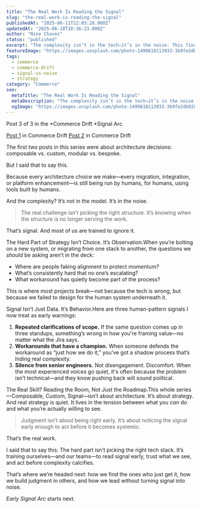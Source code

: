 ```yaml
---
title: "The Real Work Is Reading the Signal"
slug: "the-real-work-is-reading-the-signal"
publishedAt: "2025-06-11T22:05:28.000Z"
updatedAt: "2025-06-18T18:36:23.000Z"
author: "Nino Chavez"
status: "published"
excerpt: "The complexity isn’t in the tech—it’s in the noise. This final post in the Commerce Drift arc explores why reading the signal is the real skill behind every good commerce strategy."
featureImage: "https://images.unsplash.com/photo-1499618113933-3b9fe2db9282?crop=entropy&cs=tinysrgb&fit=max&fm=jpg&ixid=M3wxMTc3M3wwfDF8c2VhcmNofDV8fHNpZ25hbCUyMGJhcm9tZXRlcnxlbnwwfHx8fDE3NDk1NzQ0NzJ8MA&ixlib=rb-4.1.0&q=80&w=2000"
tags:
  - commerce
  - commerce-drift
  - signal-vs-noise
  - strategy
category: "Commerce"
seo:
  metaTitle: "The Real Work Is Reading the Signal"
  metaDescription: "The complexity isn’t in the tech—it’s in the noise. This final post in the Commerce Drift arc explores why reading the signal is the real skill behind every good commerce strategy."
  ogImage: "https://images.unsplash.com/photo-1499618113933-3b9fe2db9282?crop=entropy&cs=tinysrgb&fit=max&fm=jpg&ixid=M3wxMTc3M3wwfDF8c2VhcmNofDV8fHNpZ25hbCUyMGJhcm9tZXRlcnxlbnwwfHx8fDE3NDk1NzQ0NzJ8MA&ixlib=rb-4.1.0&q=80&w=2000"
---
```


Post 3 of 3 in the *Commerce Drift *Signal Arc

[Post 1](/is-composable-just-ikea-for-commerce/) in Commerce Drift
[Post 2](/when-custom-isnt-better-the-burden-of-bespoke/) in Commerce Drift

The first two posts in this series were about architecture decisions: composable vs. custom, modular vs. bespoke.

But I said that to say this.

Because every architecture choice we make—every migration, integration, or platform enhancement—is still being run by humans, for humans, using tools built by humans.

And the complexity? It’s not in the model. It’s in the noise.

> The real challenge isn’t picking the right structure. It’s knowing when the structure is no longer serving the work.

That’s signal. And most of us are trained to ignore it.

The Hard Part of Strategy Isn’t Choice. It’s Observation.When you’re bolting on a new system, or migrating from one stack to another, the questions we *should* be asking aren’t in the deck:

- Where are people faking alignment to protect momentum?
- What’s consistently hard that no one’s escalating?
- What workaround has quietly become part of the process?

This is where most projects break—not because the tech is wrong, but because we failed to design for the human system underneath it.

Signal Isn’t Just Data. It’s Behavior.Here are three human-pattern signals I now treat as early warnings:

1. **Repeated clarifications of scope.** If the same question comes up in three standups, something’s wrong in how you're framing value—no matter what the Jira says.
2. **Workarounds that have a champion.** When someone defends the workaround as “just how we do it,” you’ve got a shadow process that’s hiding real complexity.
3. **Silence from senior engineers.** Not disengagement. Discomfort. When the most experienced voices go quiet, it's often because the problem isn’t technical—and they know pushing back will sound political.

The Real Skill? Reading the Room, Not Just the Roadmap.This whole series—Composable, Custom, Signal—isn’t about architecture. It’s about strategy. And real strategy is quiet. It lives in the tension between what you *can* do and what you’re actually willing to see.

> Judgment isn’t about being right early.
> It’s about noticing the signal early enough to act before it becomes systemic.

That’s the real work.

I said that to say this:
The hard part isn’t picking the right tech stack. It’s training ourselves—and our teams—to read signal early, trust what we see, and act before complexity calcifies.

That’s where we’re headed next: how we find the ones who just get it, how we build judgment in others, and how we lead without turning signal into noise.

*Early Signal Arc* starts next.
